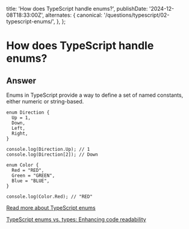 
  title: 'How does TypeScript handle enums?',
  publishDate: '2024-12-08T18:33:00Z',
  alternates: {
    canonical: '/questions/typescript/02-typescript-enums/',
  },
};

# How does TypeScript handle enums?

## Answer

Enums in TypeScript provide a way to define a set of named constants, either numeric or string-based.

```
enum Direction {
  Up = 1,
  Down,
  Left,
  Right,
}

console.log(Direction.Up); // 1
console.log(Direction[2]); // Down

enum Color {
  Red = "RED",
  Green = "GREEN",
  Blue = "BLUE",
}

console.log(Color.Red); // "RED"
```

[Read more about TypeScript enums](https://www.typescriptlang.org/docs/handbook/enums.html)

[TypeScript enums vs. types: Enhancing code readability](https://blog.logrocket.com/typescript-enums-vs-types/)

<GithubEdit link='/questions/typescript/02-typescript-enums/page.mdx' />
